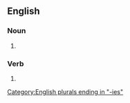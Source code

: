 ==English==

===Noun===
{{head|en|noun form}}

# {{plural of|en|hillbilly}}

===Verb===
{{head|en|verb form}}

# {{en-third-person singular of|hillbilly}}

[[Category:English plurals ending in "-ies"]]